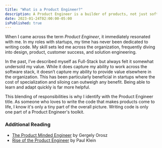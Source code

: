 ```yaml
---
title: "What is a Product Engineer?"
description: A Product Engineer is a builder of products, not just software.
date: 2023-01-24T02:00:00-05:00
isPublished: true
---
```


When I came across the term _Product Engineer_, it immediately resonated with me. In my roles with startups, my time has never been dedicated to writing code. My skill sets led me across the organization, frequently diving into design, product, customer success, and solution engineering.

In the past, I’ve described myself as Full-Stack but always felt it somewhat undersold my value. While it does capture my ability to work across the software stack, it doesn’t capture my ability to provide value elsewhere in the organization. This has been particularly beneficial in startups where the cost of specialization and siloing can outweigh any benefit. Being able to learn and adapt quickly is far more helpful.

This blending of responsibilities is why I identify with the Product Engineer title. As someone who loves to write the code that makes products come to life, I know it's only a tiny part of the overall picture. Writing code is only one part of a Product Engineer's toolkit.

### Additional Reading

- [The Product Minded Engineer](https://blog.pragmaticengineer.com/the-product-minded-engineer/) by Gergely Orosz
- [Rise of the Product Engineer](https://memos.hawkhill.ventures/p/rise-of-the-product-engineer) by Paul Klein

